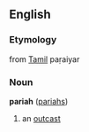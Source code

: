 ==English==
===Etymology===
from [[Tamil]] paṛaiyar
===Noun===
'''pariah''' ([[pariahs]])

#an [[outcast]]